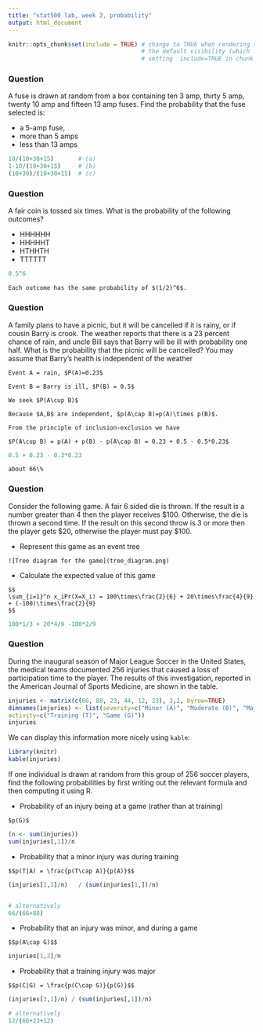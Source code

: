 ```yaml
---
title: "stat500 lab, week 2, probability"
output: html_document
---
```


```r
knitr::opts_chunk$set(include = TRUE) # change to TRUE when rendering solutions; this changes
                                      # the default visibility (which is overridden by explicitly
                                      # setting  include=TRUE in chunk options) 
```


### Question
A fuse is drawn at random from a box containing ten 3 amp, thirty 5
amp, twenty 10 amp and fifteen 13 amp fuses.  Find the probability
that the fuse selected is: 

* a 5-amp fuse, 
* more than 5 amps
* less than 13 amps

```r
10/(10+30+15)       # (a)
1-10/(10+30+15)     # (b)
(10+30)/(10+30+15)  # (c)
```
 
### Question
A fair coin is tossed six times.  What is the probability of the following outcomes?

* HHHHHH
* HHHHHT
* HTHHTH
* TTTTTT

```r
0.5^6
```

```asis
Each outcome has the same probability of $(1/2)^6$.
```

### Question
A family plans to have a picnic, but it will be cancelled if it is
rainy, or if cousin Barry is crook.  The weather reports that there is
a 23 percent chance of rain, and uncle Bill says that Barry will be
ill with probability one half.  What is the probability that the
picnic will be cancelled?  You may assume that Barry's health is
independent of the weather
  
```asis
Event A = rain, $P(A)=0.23$

Event B = Barry is ill, $P(B) = 0.5$

We seek $P(A\cup B)$

Because $A,B$ are independent, $p(A\cap B)=p(A)\times p(B)$.

From the principle of inclusion-exclusion we have

$P(A\cup B) = p(A) + p(B) - p(A\cap B) = 0.23 + 0.5 - 0.5*0.23$
```

```r
0.5 + 0.23 - 0.3*0.23
```

```asis
about 66\%
```

### Question

Consider the following game.  A fair 6 sided die is thrown.  If the
result is a number greater than 4 then the player receives
\$100. Otherwise, the die is thrown a second time.  If the result on
this second throw is 3 or more then the player gets \$20, otherwise the
player must pay \$100.

* Represent this game as an event tree

```asis
![Tree diagram for the game](tree_diagram.png)
```

* Calculate the expected value of this game

```asis

$$
\sum_{i=1}^n x_iPr(X=X_i) = 100\times\frac{2}{6} + 20\times\frac{4}{9} + (-100)\times\frac{2}{9}
$$
```

```r
100*1/3 + 20*4/9 -100*2/9
```

### Question 

During the inaugural season of Major League Soccer in the United
States, the medical teams documented 256 injuries that caused a loss
of participation time to the player. The results of this
investigation, reported in the American Journal of Sports Medicine,
are shown in the table.


```r
injuries <- matrix(c(66, 88, 23, 44, 12, 23), 3,2, byrow=TRUE)
dimnames(injuries) <- list(severity=c("Minor (A)", "Moderate (B)", "Major (C)"),
activity=c("Training (T)", "Game (G)"))
injuries
```

We can display this information more nicely using `kable`:

```r
library(knitr)
kable(injuries)
```

If one individual is drawn at random from this group of 256 soccer
players, find the following probabilities by first writing out the
relevant formula and then computing it using R.

* Probability of an injury being at a game (rather than at training)
```asis
$p(G)$
```
```r
(n <- sum(injuries))
sum(injuries[,1])/n
```

* Probability that a minor injury was during training

```asis
$$p(T|A) = \frac{p(T\cap A)}{p(A)}$$
```

```r
(injuries[1,1]/n)   / (sum(injuries[1,])/n)


# alternatively
66/(66+88)
```

* Probability that an injury was minor, and during a game

```asis
$$p(A\cap G)$$
```

```r
injuries[1,2]/n
```

* Probability that a training injury was major

```asis
$$p(C|G) = \frac{p(C\cap G)}{p(G)}$$
```

```r
(injuries[3,1]/n) / (sum(injuries[,1])/n)

# alternatively
12/(66+23+12)
```


